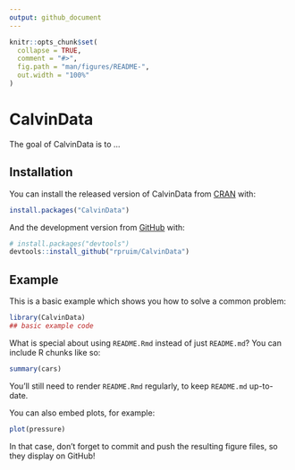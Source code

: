 ```yaml
---
output: github_document
---
```


<!-- README.md is generated from README.Rmd. Please edit that file -->

```r
knitr::opts_chunk$set(
  collapse = TRUE,
  comment = "#>",
  fig.path = "man/figures/README-",
  out.width = "100%"
)
```

# CalvinData

<!-- badges: start -->
<!-- badges: end -->

The goal of CalvinData is to ...

## Installation

You can install the released version of CalvinData from [CRAN](https://CRAN.R-project.org) with:

``` r
install.packages("CalvinData")
```

And the development version from [GitHub](https://github.com/) with:

``` r
# install.packages("devtools")
devtools::install_github("rpruim/CalvinData")
```
## Example

This is a basic example which shows you how to solve a common problem:

```r
library(CalvinData)
## basic example code
```

What is special about using `README.Rmd` instead of just `README.md`? You can include R chunks like so:

```r
summary(cars)
```

You'll still need to render `README.Rmd` regularly, to keep `README.md` up-to-date.

You can also embed plots, for example:

```r
plot(pressure)
```

In that case, don't forget to commit and push the resulting figure files, so they display on GitHub!
